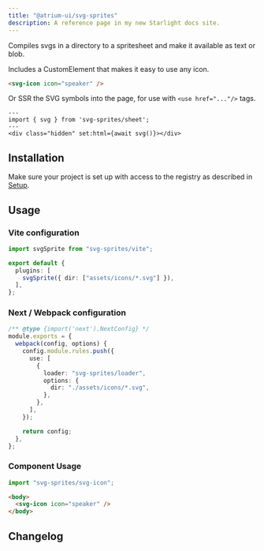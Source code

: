```yaml
---
title: "@atrium-ui/svg-sprites"
description: A reference page in my new Starlight docs site.
---
```



Compiles svgs in a directory to a spritesheet and make it available as text or blob.

Includes a CustomElement that makes it easy to use any icon.

```html
<svg-icon icon="speaker" />
```

Or SSR the SVG symbols into the page, for use with `<use href="..."/>` tags.

```astro
---
import { svg } from 'svg-sprites/sheet';
---
<div class="hidden" set:html={await svg()}></div>
```

## Installation

Make sure your project is set up with access to the registry as described in [Setup](/atrium/setup).

<Command
  pnpm="pnpm add @atrium-ui/svg-sprites"
  npm="npm i @atrium-ui/svg-sprites"
  bun="bun add @atrium-ui/svg-sprites"
/>

## Usage

### Vite configuration

```ts
import svgSprite from "svg-sprites/vite";

export default {
  plugins: [
    svgSprite({ dir: ["assets/icons/*.svg"] }),
  ],
};
```

### Next / Webpack configuration

```ts
/** @type {import('next').NextConfig} */
module.exports = {
  webpack(config, options) {
    config.module.rules.push({
      use: [
        {
          loader: "svg-sprites/loader",
          options: {
            dir: "./assets/icons/*.svg",
          },
        },
      ],
    });

    return config;
  },
};
```

### Component Usage

```ts
import "svg-sprites/svg-icon";
```

```html
<body>
  <svg-icon icon="speaker" />
</body>
```

## Changelog

<Changelog package="svg-sprites" />
